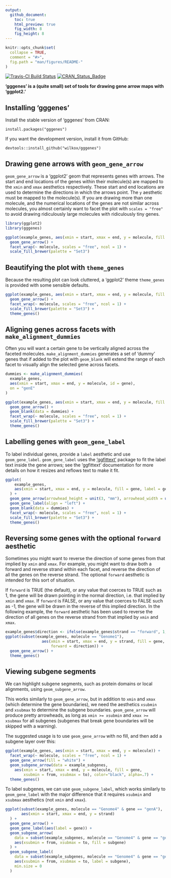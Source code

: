 ```yaml
---
output:
  github_document:
    toc: true
    html_preview: true
    fig_width: 8
    fig_height: 8
---
```


```r
knitr::opts_chunk$set(
  collapse = TRUE,
  comment = "#>",
  fig.path = "man/figures/README-"
)
```
[![Travis-CI Build Status](https://travis-ci.org/wilkox/gggenes.svg?branch=master)](https://travis-ci.org/wilkox/gggenes)
[![CRAN_Status_Badge](http://www.r-pkg.org/badges/version/gggenes)](https://cran.r-project.org/package=gggenes)

**'gggenes' is a (quite small) set of tools for drawing gene arrow maps with
'ggplot2.'**

## Installing 'gggenes'

Install the stable version of 'gggenes' from CRAN:

`install.packages("gggenes")`

If you want the development version, install it from GitHub:

`devtools::install_github("wilkox/gggenes")`

## Drawing gene arrows with `geom_gene_arrow`

`geom_gene_arrow` is a 'ggplot2' geom that represents genes with arrows. The
start and end locations of the genes within their molecule(s) are mapped to the
`xmin` and `xmax` aesthetics respectively. These start and end locations are
used to determine the directions in which the arrows point. The `y` aesthetic
must be mapped to the molecule(s). If you are drawing more than one molecule,
and the numerical locations of the genes are not similar across molecules, you
almost certainly want to facet the plot with `scales = "free"` to avoid drawing
ridiculously large molecules with ridiculously tiny genes.

```r
library(ggplot2)
library(gggenes)

ggplot(example_genes, aes(xmin = start, xmax = end, y = molecule, fill = gene)) +
  geom_gene_arrow() +
  facet_wrap(~ molecule, scales = "free", ncol = 1) +
  scale_fill_brewer(palette = "Set3")
```

## Beautifying the plot with `theme_genes`

Because the resulting plot can look cluttered, a 'ggplot2' theme `theme_genes`
is provided with some sensible defaults.

```r
ggplot(example_genes, aes(xmin = start, xmax = end, y = molecule, fill = gene)) +
  geom_gene_arrow() +
  facet_wrap(~ molecule, scales = "free", ncol = 1) +
  scale_fill_brewer(palette = "Set3") +
  theme_genes()
```

## Aligning genes across facets with `make_alignment_dummies`

Often you will want a certain gene to be vertically aligned across the faceted
molecules. `make_alignment_dummies` generates a set of 'dummy' genes that if
added to the plot with `geom_blank` will extend the range of each facet to
visually align the selected gene across facets.

```r
dummies <- make_alignment_dummies(
  example_genes,
  aes(xmin = start, xmax = end, y = molecule, id = gene),
  on = "genE"
)

ggplot(example_genes, aes(xmin = start, xmax = end, y = molecule, fill = gene)) +
  geom_gene_arrow() +
  geom_blank(data = dummies) +
  facet_wrap(~ molecule, scales = "free", ncol = 1) +
  scale_fill_brewer(palette = "Set3") +
  theme_genes()
```

## Labelling genes with `geom_gene_label`

To label individual genes, provide a `label` aesthetic and use
`geom_gene_label`. `geom_gene_label` uses the
['ggfittext'](https://github.com/wilkox/ggfittext) package to fit the label
text inside the gene arrows; see the 'ggfittext' documentation for more details
on how it resizes and reflows text to make it fit.

```r
ggplot(
    example_genes,
    aes(xmin = start, xmax = end, y = molecule, fill = gene, label = gene)
  ) +
  geom_gene_arrow(arrowhead_height = unit(3, "mm"), arrowhead_width = unit(1, "mm")) +
  geom_gene_label(align = "left") +
  geom_blank(data = dummies) +
  facet_wrap(~ molecule, scales = "free", ncol = 1) +
  scale_fill_brewer(palette = "Set3") +
  theme_genes()
```

## Reversing some genes with the optional `forward` aesthetic

Sometimes you might want to reverse the direction of some genes from that
implied by `xmin` and `xmax`. For example, you might want to draw both a
forward and reverse strand within each facet, and reverse the direction of all
the genes on the reverse strand. The optional `forward` aesthetic is intended
for this sort of situation.

If `forward` is TRUE (the default), or any value that coerces to TRUE such as
1, the gene will be drawn pointing in the normal direction, i.e. that implied
by `xmin` and `xmax`. If `forward` is FALSE, or any value that coerces to FALSE
such as -1, the gene will be drawn in the reverse of this implied direction. In
the following example, the `forward` aesthetic has been used to reverse the
direction of all genes on the reverse strand from that implied by `xmin` and
`xmax`.

```r
example_genes$direction <- ifelse(example_genes$strand == "forward", 1, -1)
ggplot(subset(example_genes, molecule == "Genome1"),
                aes(xmin = start, xmax = end, y = strand, fill = gene,
                    forward = direction)) +
  geom_gene_arrow() +
  theme_genes()
```

## Viewing subgene segments

We can highlight subgene segments, such as protein domains or local alignments,
using `geom_subgene_arrow`.

This works similarly to `geom_gene_arrow`, but in addition to `xmin` and `xmax`
(which determine the gene boundaries), we need the aesthetics `xsubmin` and
`xsubmax` to determine the subgene boundaries. `geom_gene_arrow` will produce
pretty arrowheads, as long as `xmin >= xsubmin` and `xmax >= xsubmax` for all
subgenes (subgenes that break gene boundaries will be skipped with a warning).

The suggested usage is to use `geom_gene_arrow` with no fill, and then add a
subgene layer over this:

```r
ggplot(example_genes, aes(xmin = start, xmax = end, y = molecule)) +
  facet_wrap(~ molecule, scales = "free", ncol = 1) +
  geom_gene_arrow(fill = "white") +
  geom_subgene_arrow(data = example_subgenes,
    aes(xmin = start, xmax = end, y = molecule, fill = gene,
        xsubmin = from, xsubmax = to), color="black", alpha=.7) +
  theme_genes()
```

To label subgenes, we can use `geom_subgene_label`, which works similarly to
`geom_gene_label` with the major difference that it requires `xsubmin` and
`xsubmax` aesthetics (not `xmin` and `xmax`).

```r
ggplot(subset(example_genes, molecule == "Genome4" & gene == "genA"),
       aes(xmin = start, xmax = end, y = strand)
  ) +
  geom_gene_arrow() +
  geom_gene_label(aes(label = gene)) +
  geom_subgene_arrow(
    data = subset(example_subgenes, molecule == "Genome4" & gene == "genA"),
    aes(xsubmin = from, xsubmax = to, fill = subgene)
  ) +
  geom_subgene_label(
    data = subset(example_subgenes, molecule == "Genome4" & gene == "genA"),
    aes(xsubmin = from, xsubmax = to, label = subgene),
    min.size = 0
  )
```
